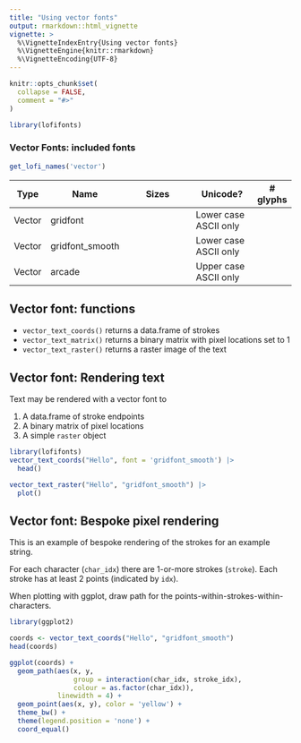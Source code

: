```yaml
---
title: "Using vector fonts"
output: rmarkdown::html_vignette
vignette: >
  %\VignetteIndexEntry{Using vector fonts}
  %\VignetteEngine{knitr::rmarkdown}
  %\VignetteEncoding{UTF-8}
---
```


```r
knitr::opts_chunk$set(
  collapse = FALSE,
  comment = "#>"
)
```

```r
library(lofifonts)
```





### Vector Fonts: included fonts

```r
get_lofi_names('vector')
```

| Type   | Name            | Sizes                         | Unicode?              | # glyphs |
|--------|-----------------|-------------------------------|-----------------------|----------|
| Vector | gridfont        |                               | Lower case ASCII only |          |
| Vector | gridfont_smooth |                               | Lower case ASCII only |          |
| Vector | arcade          |                               | Upper case ASCII only |          |


## Vector font: functions

* `vector_text_coords()` returns a data.frame of strokes
* `vector_text_matrix()` returns a binary matrix with pixel locations set to 1
* `vector_text_raster()` returns a raster image of the text



## Vector font: Rendering text

Text may be rendered with a vector font to 

1. A data.frame of stroke endpoints
2. A binary matrix of pixel locations
3. A simple `raster` object 

```r
library(lofifonts)
vector_text_coords("Hello", font = 'gridfont_smooth') |> 
  head()
```



```r
vector_text_raster("Hello", "gridfont_smooth") |>
  plot()
```

## Vector font: Bespoke pixel rendering

This is an example of bespoke rendering of the strokes for an example string.

For each character (`char_idx`) there are 1-or-more strokes (`stroke`).  Each stroke
has at least 2 points (indicated by `idx`).

When plotting with ggplot, draw path for the points-within-strokes-within-characters.


```r
library(ggplot2)

coords <- vector_text_coords("Hello", "gridfont_smooth")
head(coords)

ggplot(coords) +
  geom_path(aes(x, y, 
                group = interaction(char_idx, stroke_idx), 
                colour = as.factor(char_idx)), 
            linewidth = 4) +
  geom_point(aes(x, y), color = 'yellow') + 
  theme_bw() + 
  theme(legend.position = 'none') + 
  coord_equal()
```

